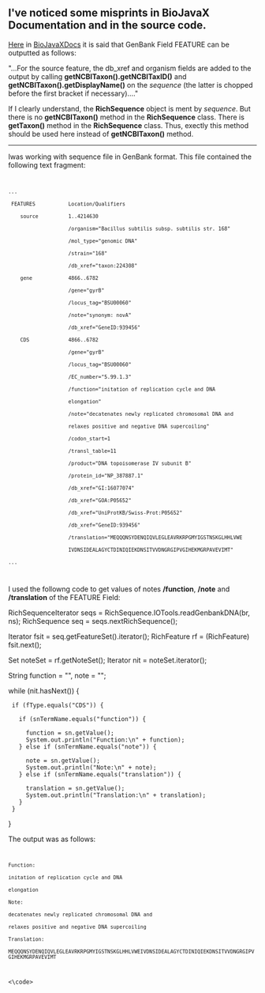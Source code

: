== I've noticed some misprints in BioJavaX Documentation and in the source code. ==

[[BioJava:BioJavaXDocs#Writing_2|Here]] in [[BioJava:BioJavaXDocs|BioJavaXDocs]] it is said that GenBank Field FEATURE can be outputted as follows:

"...For the source feature, the db_xref and organism fields are added to the output by calling '''getNCBITaxon().getNCBITaxID()''' and '''getNCBITaxon().getDisplayName()''' on the ''sequence'' (the latter is chopped before the first bracket if necessary)...."

If I clearly understand, the '''RichSequence''' object is ment by ''sequence''. But there is no '''getNCBITaxon()''' method in the '''RichSequence''' class. There is '''getTaxon()''' method in the '''RichSequence''' class. Thus, exectly this method should be used here instead of '''getNCBITaxon()''' method.

----
Iwas working with sequence file in GenBank format. This file contained the following text fragment:

<code>
 ...
  FEATURES           Location/Qualifiers
     source          1..4214630
                     /organism="Bacillus subtilis subsp. subtilis str. 168"
                     /mol_type="genomic DNA"
                     /strain="168"
                     /db_xref="taxon:224308"
     gene            4866..6782
                     /gene="gyrB"
                     /locus_tag="BSU00060"
                     /note="synonym: novA"
                     /db_xref="GeneID:939456"
     CDS             4866..6782
                     /gene="gyrB"
                     /locus_tag="BSU00060"
                     /EC_number="5.99.1.3"
                     /function="initation of replication cycle and DNA
                     elongation"
                     /note="decatenates newly replicated chromosomal DNA and
                     relaxes positive and negative DNA supercoiling"
                     /codon_start=1
                     /transl_table=11
                     /product="DNA topoisomerase IV subunit B"
                     /protein_id="NP_387887.1"
                     /db_xref="GI:16077074"
                     /db_xref="GOA:P05652"
                     /db_xref="UniProtKB/Swiss-Prot:P05652"
                     /db_xref="GeneID:939456"
                     /translation="MEQQQNSYDENQIQVLEGLEAVRKRPGMYIGSTNSKGLHHLVWE
                     IVDNSIDEALAGYCTDINIQIEKDNSITVVDNGRGIPVGIHEKMGRPAVEVIMT"
 ...
</code>

I used the followng code to get values of notes '''/function''', '''/note''' and '''/translation''' of the FEATURE Field:

<java>

RichSequenceIterator seqs = RichSequence.IOTools.readGenbankDNA(br, ns);
RichSequence seq = seqs.nextRichSequence();

Iterator fsit = seq.getFeatureSet().iterator();
RichFeature rf = (RichFeature) fsit.next();

Set noteSet = rf.getNoteSet();
Iterator nit = noteSet.iterator();

String function = "", note = "";

while (nit.hasNext()) {

  if (fType.equals("CDS")) {

    if (snTermName.equals("function")) {

      function = sn.getValue();
      System.out.println("Function:\n" + function);
    } else if (snTermName.equals("note")) {

      note = sn.getValue();
      System.out.println("Note:\n" + note);
    } else if (snTermName.equals("translation")) {

      translation = sn.getValue();
      System.out.println("Translation:\n" + translation);
    }
  }
}
</java>

The output was as follows:

<code>
 Function:
 initation of replication cycle and DNA
 elongation
 Note:
 decatenates newly replicated chromosomal DNA and
 relaxes positive and negative DNA supercoiling
 Translation:
 MEQQQNSYDENQIQVLEGLEAVRKRPGMYIGSTNSKGLHHLVWEIVDNSIDEALAGYCTDINIQIEKDNSITVVDNGRGIPVGIHEKMGRPAVEVIMT               
<\code>